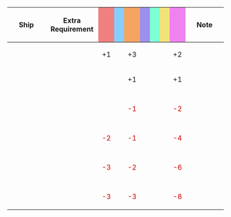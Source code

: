 {|class="wikitable" style="width:100%; text-align: center; vertical-align: middle;"
|-
! style="width: 20%;" | Ship
! style="width: 25%;" | Extra Requirement
! style="width: 5%; background-color: lightcoral;" | {{Firepower}}
! style="width: 5%; background-color: lightskyblue;" | {{Torpedo}}
! style="width: 5%; background-color: sandybrown;" | {{AA}}
! style="width: 5%; background-color: #9C8FEE;" | {{ASW}}
! style="width: 5%; background-color: #7fffd4;" | {{LOS}}
! style="width: 5%; background-color: #F2E279;" | {{Armor}}
! style="width: 5%; background-color: violet;" | {{Evasion}}
! style="width: 20%;" | Note
|-
! {{ShipLink|Atlanta}}
| style="text-align:left;" | 
| +1 || || +3 || || || || +2
| style="text-align:left;" | 
|-
! {{ShipLink|Colorado}}<br />{{ShipLink|Houston}}
| style="text-align:left;" | 
| || || +1 || || || || +1
| style="text-align:left;" | 
|-
! {{ShipLink|Agano|Noshiro|Yahagi|Sakawa|text=Agano-class|link_class=Agano}}<br />{{ShipLink|Ooyodo}}<br />{{ShipLink|De Ruyter}}
| style="text-align:left;" | 
| || || <font color=#CC0000>-1</font> || || || || <font color=#CC0000>-2</font>
| style="text-align:left;" | 
|-
! {{ShipLink|Katori|Kashima|text=Katori-class|link_class=Katori}}<br />{{ShipLink|Gotland}}
| style="text-align:left;" | 
| <font color=#CC0000>-2</font> || || <font color=#CC0000>-1</font> || || || || <font color=#CC0000>-4</font>
| style="text-align:left;" | 
|-
! {{ShipLink|Kuma|Tama|Kiso|Kitakami|Ooi|text=Kuma-class|link_class=Kuma}}<br />{{ShipLink|Nagara|Isuzu|Natori|Yura|Abukuma|Kinu|text=Nagara-class|link_class=Nagara}}<br />{{ShipLink|Sendai|Jintsuu|Naka|text=Sendai-class|link_class=Sendai}}
| style="text-align:left;" | 
| <font color=#CC0000>-3</font> || || <font color=#CC0000>-2</font> || || || || <font color=#CC0000>-6</font>
| style="text-align:left;" | 
|-
! {{ShipLink|Tenryuu|Tatsuta|text=Tenryuu-class|link_class=Tenryuu}}<br />{{ShipLink|Yuubari}}
| style="text-align:left;" | 
| <font color=#CC0000>-3</font> || || <font color=#CC0000>-3</font> || || || || <font color=#CC0000>-8</font>
| style="text-align:left;" | 
|}